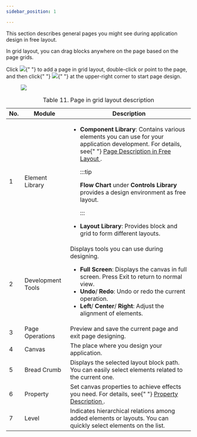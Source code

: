 ```yaml
---
sidebar_position: 1

---
```

This section describes general pages you might see during application design in free layout.

<article
  className="nested2"
  aria-labelledby="unique_1533302015__title_hvm_cvv_35b"
  id="unique_1533302015"
>

<div>
    <section className="section">
      <p>In grid layout, you can drag blocks anywhere on the page based on the page grids.</p>
    </section>
  </div>
  <article
    className="nested3"
    aria-labelledby="designing_a_page_in_grid_layout__title_c3r_1hv_35b"
    id="designing_a_page_in_grid_layout"
  >

<div>
      <section
        className="section"
        id="designing_a_page_in_grid_layout__context_z1x_hkr_j5b"
      >
        Click
        <img
          id="designing_a_page_in_grid_layout__image_nds_tpy_j5b"
          src="https://wordpressfreezonex.oss-accelerate.aliyuncs.com/appDesign/Snap1.png"
        />{" "}
        to add a page in grid layout, double-click or point to the page, and
        then click{" "}
        <img
          id="designing_a_page_in_grid_layout__image_p54_gdv_35b"
          src="https://wordpressfreezonex.oss-accelerate.aliyuncs.com/appDesign/Snap9.png"
        />{" "}
        at the upper-right corner to start page design.
        <figure
          className="fignone"
          id="designing_a_page_in_grid_layout__fig_yfh_jdv_35b"
        >
          <img
            id="designing_a_page_in_grid_layout__image_zfh_jdv_35b"
            src="https://wordpressfreezonex.oss-accelerate.aliyuncs.com/appDesign/32.png"
          />
        </figure>
        <table
          id="designing_a_page_in_grid_layout__table_trl_2kv_35b"
          className="frame-all"
        >
          <caption>
            <span className="table--title-label">Table 11. </span>
            <span id="designing_a_page_in_grid_layout__title_url_2kv_35b">
              Page in grid layout description
            </span>
          </caption>
          <colgroup>
            <col style={{ width: "10.84598698481562%" }} />
            <col style={{ width: "18.438177874186554%" }} />
            <col style={{ width: "70.71583514099784%" }} />
          </colgroup>
          <thead>
            <tr>
              <th id="designing_a_page_in_grid_layout__table_trl_2kv_35b__entry__1">
                No.
              </th>
              <th id="designing_a_page_in_grid_layout__table_trl_2kv_35b__entry__2">
                Module
              </th>
              <th id="designing_a_page_in_grid_layout__table_trl_2kv_35b__entry__3">
                Description
              </th>
            </tr>
          </thead>
          <tbody>
            <tr>
              <td headers="designing_a_page_in_grid_layout__table_trl_2kv_35b__entry__1">
                1
              </td>
              <td headers="designing_a_page_in_grid_layout__table_trl_2kv_35b__entry__2">
                Element Library
              </td>
              <td headers="designing_a_page_in_grid_layout__table_trl_2kv_35b__entry__3">
                <ul id="designing_a_page_in_grid_layout__ul_wcm_tmv_35b">
                  <li>
                    <strong>Component Library</strong>: Contains various
                    elements you can use for your application development. For
                    details, see{" "}
                    <a href="application_creation.html#designing_a_page_in_free_layout__title_bb2_zgv_35b">
                      Page Description in Free Layout
                    </a>
                    .


:::tip

<strong>Flow Chart</strong> under <strong>Controls Library</strong> provides a design environment as free layout.

:::

</li>
                  <li>
                    <strong>Layout Library</strong>: Provides block and grid to
                    form different layouts.
                  </li>
                </ul>
              </td>
            </tr>
            <tr>
              <td headers="designing_a_page_in_grid_layout__table_trl_2kv_35b__entry__1">
                2
              </td>
              <td headers="designing_a_page_in_grid_layout__table_trl_2kv_35b__entry__2">
                Development Tools
              </td>
              <td headers="designing_a_page_in_grid_layout__table_trl_2kv_35b__entry__3">
                Displays tools you can use during designing.
                <ul id="designing_a_page_in_grid_layout__ul_wzw_szy_j5b">
                  <li>
                    <strong>Full Screen</strong>: Displays the
                    canvas in full screen. Press Exit to return to normal view.
                  </li>
                  <li>
                    <strong>Undo</strong>/
                    <strong>Redo</strong>: Undo or redo the
                    current operation.
                  </li>
                  <li>
                    <strong>Left</strong>/
                    <strong>Center</strong>/
                    <strong>Right</strong>: Adjust the
                    alignment of elements.
                  </li>
                </ul>
              </td>
            </tr>
            <tr>
              <td headers="designing_a_page_in_grid_layout__table_trl_2kv_35b__entry__1">
                3
              </td>
              <td headers="designing_a_page_in_grid_layout__table_trl_2kv_35b__entry__2">
                Page Operations
              </td>
              <td headers="designing_a_page_in_grid_layout__table_trl_2kv_35b__entry__3">
                Preview and save the current page and exit page designing.
              </td>
            </tr>
            <tr>
              <td headers="designing_a_page_in_grid_layout__table_trl_2kv_35b__entry__1">
                4
              </td>
              <td headers="designing_a_page_in_grid_layout__table_trl_2kv_35b__entry__2">
                Canvas
              </td>
              <td headers="designing_a_page_in_grid_layout__table_trl_2kv_35b__entry__3">
                The place where you design your application.
              </td>
            </tr>
            <tr>
              <td headers="designing_a_page_in_grid_layout__table_trl_2kv_35b__entry__1">
                5
              </td>
              <td headers="designing_a_page_in_grid_layout__table_trl_2kv_35b__entry__2">
                Bread Crumb
              </td>
              <td headers="designing_a_page_in_grid_layout__table_trl_2kv_35b__entry__3">
                Displays the selected layout block path. You can easily select
                elements related to the current one.
              </td>
            </tr>
            <tr>
              <td headers="designing_a_page_in_grid_layout__table_trl_2kv_35b__entry__1">
                6
              </td>
              <td headers="designing_a_page_in_grid_layout__table_trl_2kv_35b__entry__2">
                Property
              </td>
              <td headers="designing_a_page_in_grid_layout__table_trl_2kv_35b__entry__3">
                Set canvas properties to achieve effects you need. For details,
                see{" "}
                <a href="Property Description">
                  Property Description
                </a>
                .
              </td>
            </tr>
            <tr>
              <td headers="designing_a_page_in_grid_layout__table_trl_2kv_35b__entry__1">
                7
              </td>
              <td headers="designing_a_page_in_grid_layout__table_trl_2kv_35b__entry__2">
                Level
              </td>
              <td headers="designing_a_page_in_grid_layout__table_trl_2kv_35b__entry__3">
                Indicates hierarchical relations among added elements or
                layouts. You can quickly select elements on the list.
              </td>
            </tr>
          </tbody>
        </table>
      </section>
    </div>
  </article>
</article>
